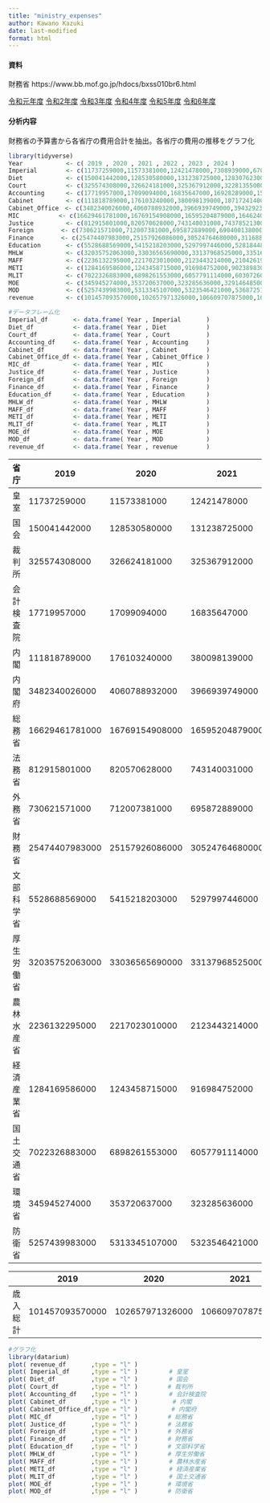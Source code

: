 ---
title: "ministry_expenses"
author: Kawano Kazuki
date: last-modified
format: html
---
#### 資料
財務省 https://www.bb.mof.go.jp/hdocs/bxss010br6.html

[令和元年度](https://www.bb.mof.go.jp/server/2019/csv/DL201911001.zip)
[令和2年度](https://www.bb.mof.go.jp/server/2020/csv/DL202011001.zip)
[令和3年度](https://www.bb.mof.go.jp/server/2021/csv/DL202111001.zip)
[令和4年度](https://www.bb.mof.go.jp/server/2022/csv/DL202211001.zip)
[令和5年度](https://www.bb.mof.go.jp/server/2023/csv/DL202311001.zip)
[令和6年度](https://www.bb.mof.go.jp/server/2024/csv/DL202411001.zip)

#### 分析内容
財務省の予算書から各省庁の費用合計を抽出。各省庁の費用の推移をグラフ化
```{r}
library(tidyverse)
Year            <- c( 2019 , 2020 , 2021 , 2022 , 2023 , 2024 )
Imperial        <- c(11737259000,11573381000,12421478000,7308939000,6708028000,10141535000)                           #皇室
Diet            <- c(150041442000,128530580000,131238725000,128307623000,128221173000,129977426000)                   #国会
Court           <- c(325574308000,326624181000,325367912000,322813550000,322216780000,330979009000)                   #裁判所
Accounting      <- c(17719957000,17099094000,16835647000,16928289000,15824524000,16282621000)                         #会計検査院
Cabinet         <- c(111818789000,176103240000,380098139000,107172414000,106443244000,111459939000)                   #内閣
Cabinet_Office　<- c(3482340026000,4060788932000,3966939749000,3943292360000,4895957487000,5067112425000)             #内閣府
MIC　　　　　　 <- c(16629461781000,16769154908000,16595204879000,16462407984000,16862510254000,18210671996000)       #総務省
Justice         <- c(812915801000,820570628000,743140031000,743785213000,725004143000,740479227000)                   #法務省
Foreign　　　　 <- c(730621571000,712007381000,695872889000,690400138000,743449543000,725715593000)                   #外務省
Finance　　　　 <- c(25474407983000,25157926086000,30524764680000,31168839658000,35476279656000,30277723415000)       #財務省
Education       <- c(5528688569000,5415218203000,5297997446000,5281844828000,5294138248000,5338440212000)             #文部科学省
MHLW            <- c(32035752063000,33036565690000,33137968525000,33516048600000,33168623527000,33819068928000)       #厚生労働省
MAFF            <- c(2236132295000,2217023010000,2123443214000,2104261924000,2093667543000,2093344256000)             #農林水産省
METI            <- c(1284169586000,1243458715000,916984752000,902389830000,880893568000,869511554000)                 #経済産業省
MLIT            <- c(7022326883000,6898261553000,6057791114000,6030726064000,6052431129000,6096484115000)             #国土交通省
MOE             <- c(345945274000,353720637000,323285636000,329146485000,325754157000,320712419000)                   #環境省
MOD             <- c(5257439983000,5313345107000,5323546421000,5368725109000,6787965446000,7917176714000)             #防衛省
revenue         <- c(101457093570000,102657971326000,106609707875000,107596424558000,114381235569000,112571688422000) #歳入
```

```{r}
#データフレーム化
Imperial_df       <- data.frame( Year , Imperial       )
Diet_df           <- data.frame( Year , Diet           )
Court_df          <- data.frame( Year , Court          )
Accounting_df     <- data.frame( Year , Accounting     )
Cabinet_df        <- data.frame( Year , Cabinet        )
Cabinet_Office_df <- data.frame( Year , Cabinet_Office )
MIC_df            <- data.frame( Year , MIC            )
Justice_df        <- data.frame( Year , Justice        )
Foreign_df        <- data.frame( Year , Foreign        )
Finance_df        <- data.frame( Year , Finance        )
Education_df      <- data.frame( Year , Education      )
MHLW_df           <- data.frame( Year , MHLW           )
MAFF_df           <- data.frame( Year , MAFF           )
METI_df           <- data.frame( Year , METI           )
MLIT_df           <- data.frame( Year , MLIT           )
MOE_df            <- data.frame( Year , MOE            )
MOD_df            <- data.frame( Year , MOD            )
revenue_df        <- data.frame( Year , revenue        )
```

| 省庁       | 2019           | 2020           | 2021           | 2022           | 2023           | 2024           |
|-----------|-----------|-----------|-----------|-----------|-----------|-----------|
| 皇室       | 11737259000    | 11573381000    | 12421478000    | 7308939000     | 6708028000     | 10141535000    |
| 国会       | 150041442000   | 128530580000   | 131238725000   | 128307623000   | 128221173000   | 129977426000   |
| 裁判所     | 325574308000   | 326624181000   | 325367912000   | 322813550000   | 322216780000   | 330979009000   |
| 会計検査院 | 17719957000    | 17099094000    | 16835647000    | 16928289000    | 15824524000    | 16282621000    |
| 内閣       | 111818789000   | 176103240000   | 380098139000   | 107172414000   | 106443244000   | 111459939000   |
| 内閣府     | 3482340026000  | 4060788932000  | 3966939749000  | 3943292360000  | 4895957487000  | 5067112425000  |
| 総務省     | 16629461781000 | 16769154908000 | 16595204879000 | 16462407984000 | 16862510254000 | 18210671996000 |
| 法務省     | 812915801000   | 820570628000   | 743140031000   | 743785213000   | 725004143000   | 740479227000   |
| 外務省     | 730621571000   | 712007381000   | 695872889000   | 690400138000   | 743449543000   | 725715593000   |
| 財務省     | 25474407983000 | 25157926086000 | 30524764680000 | 31168839658000 | 35476279656000 | 30277723415000 |
| 文部科学省 | 5528688569000  | 5415218203000  | 5297997446000  | 5281844828000  | 5294138248000  | 5338440212000  |
| 厚生労働省 | 32035752063000 | 33036565690000 | 33137968525000 | 33516048600000 | 33168623527000 | 33819068928000 |
| 農林水産省 | 2236132295000  | 2217023010000  | 2123443214000  | 2104261924000  | 2093667543000  | 2093344256000  |
| 経済産業省 | 1284169586000  | 1243458715000  | 916984752000   | 902389830000   | 880893568000   | 869511554000   |
| 国土交通省 | 7022326883000  | 6898261553000  | 6057791114000  | 6030726064000  | 6052431129000  | 6096484115000  |
| 環境省     | 345945274000   | 353720637000   | 323285636000   | 329146485000   | 325754157000   | 320712419000   |
| 防衛省     | 5257439983000  | 5313345107000  | 5323546421000  | 5368725109000  | 6787965446000  | 7917176714000  |

|          | 2019            | 2020            | 2021            | 2022            | 2023            | 2024            |
|-----------|-----------|-----------|-----------|-----------|-----------|-----------|
| 歳入総計 | 101457093570000 | 102657971326000 | 106609707875000 | 107596424558000 | 114381235569000 | 112571688422000 |

```{r}
#グラフ化
library(datarium)
plot( revenue_df       ,type = "l" )          
plot( Imperial_df      ,type = "l" )  　　　　# 皇室
plot( Diet_df          ,type = "l" )　 　　　 # 国会
plot( Court_df         ,type = "l" )　　　　　# 裁判所
plot( Accounting_df    ,type = "l" )　　　 　 # 会計検査院
plot( Cabinet_df       ,type = "l" )       　 # 内閣
plot( Cabinet_Office_df,type = "l" )　　      # 内閣府
plot( MIC_df           ,type = "l" )　　　　　# 総務省
plot( Justice_df       ,type = "l" )　　　　　# 法務省
plot( Foreign_df       ,type = "l" )　　　　　# 外務省
plot( Finance_df       ,type = "l" )　　　　　# 財務省
plot( Education_df     ,type = "l" )　　　　　# 文部科学省
plot( MHLW_df          ,type = "l" )　　　　　# 厚生労働省
plot( MAFF_df          ,type = "l" )　　 　　 # 農林水産省
plot( METI_df          ,type = "l" )　 　　　 # 経済産業省
plot( MLIT_df          ,type = "l" )　　　 　 # 国土交通省
plot( MOE_df           ,type = "l" )　　　　　# 環境省
plot( MOD_df           ,type = "l" )　　　　　# 防衛省
```
